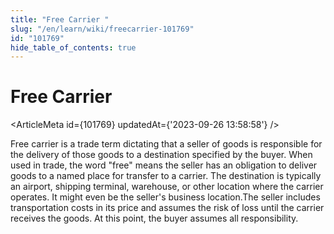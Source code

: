 ```yaml
---
title: "Free Carrier "
slug: "/en/learn/wiki/freecarrier-101769"
id: "101769"
hide_table_of_contents: true
---
```



# Free Carrier 

<ArticleMeta id={101769} updatedAt={'2023-09-26 13:58:58'} />
<div className='border-solid border-b border-t-0 my-4 border-[var(--ifm-color-gray-300)]' />

Free carrier is a trade term dictating that a seller of goods is responsible for the delivery of those goods to a destination specified by the buyer. When used in trade, the word "free" means the seller has an obligation to deliver goods to a named place for transfer to a carrier. The destination is typically an airport, shipping terminal, warehouse, or other location where the carrier operates. It might even be the seller's business location.The seller includes transportation costs in its price and assumes the risk of loss until the carrier receives the goods. At this point, the buyer assumes all responsibility.
